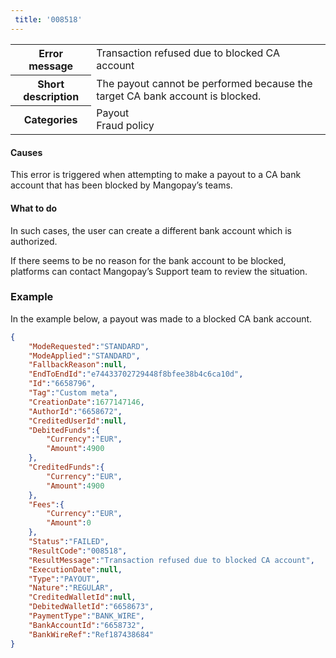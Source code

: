 ```yaml
---  
 title: '008518'  
---  
```

  
<table>
    <tbody>
        <tr>
            <th class="header"><strong>Error message</strong></th>
            <td class="content">Transaction refused due to blocked CA account</td>
        </tr>
        <tr>
            <th class="header"><strong>Short description</strong></th>
            <td class="content">The payout cannot be performed because the target CA bank account is blocked.</td>
        </tr>
        <tr>
            <th class="header"><strong>Categories</strong></th>
            <td class="content">  
<div class="label">Payout</div>  
<div class="label">Fraud policy</div>
</td>
        </tr>
    </tbody>
</table>  

#### Causes  

This error is triggered when attempting to make a payout to a CA bank account that has been blocked by Mangopay’s teams.  

#### What to do  

In such cases, the user can create a different bank account which is authorized.  

If there seems to be no reason for the bank account to be blocked, platforms can contact Mangopay’s Support team to review the situation.  

### Example  

In the example below, a payout was made to a blocked CA bank account.  
```json API Response
{
    "ModeRequested":"STANDARD",
    "ModeApplied":"STANDARD",
    "FallbackReason":null,
    "EndToEndId":"e74433702729448f8bfee38b4c6ca10d",
    "Id":"6658796",
    "Tag":"Custom meta",
    "CreationDate":1677147146,
    "AuthorId":"6658672",
    "CreditedUserId":null,
    "DebitedFunds":{
        "Currency":"EUR",
        "Amount":4900
    },
    "CreditedFunds":{
        "Currency":"EUR",
        "Amount":4900
    },
    "Fees":{
        "Currency":"EUR",
        "Amount":0
    },
    "Status":"FAILED",
    "ResultCode":"008518",
    "ResultMessage":"Transaction refused due to blocked CA account",
    "ExecutionDate":null,
    "Type":"PAYOUT",
    "Nature":"REGULAR",
    "CreditedWalletId":null,
    "DebitedWalletId":"6658673",
    "PaymentType":"BANK_WIRE",
    "BankAccountId":"6658732",
    "BankWireRef":"Ref187438684"
}
```